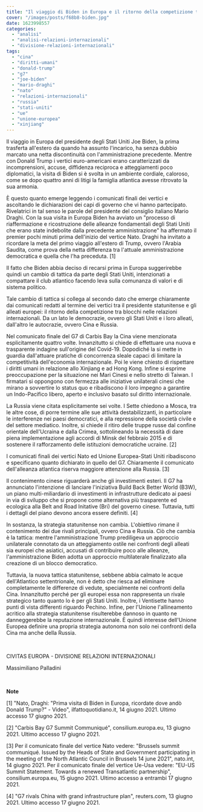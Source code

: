 ```yaml
---
title: "Il viaggio di Biden in Europa e il ritorno della competizione tra blocchi"
cover: "/images/posts/f68b8-biden.jpg"
date: 1623998557
categories:
  - "analisi"
  - "analisi-relazioni-internazionali"
  - "divisione-relazioni-internazionali"
tags: 
  - "cina"
  - "diritti-umani"
  - "donald-trump"
  - "g7"
  - "joe-biden"
  - "mario-draghi"
  - "nato"
  - "relazioni-internazionali"
  - "russia"
  - "stati-uniti"
  - "ue"
  - "unione-europea"
  - "xinjiang"
---
```


Il viaggio in Europa del presidente degli Stati Uniti Joe Biden, la prima trasferta all'estero da quando ha assunto l'incarico, ha senza dubbio marcato una netta discontinuità con l'amministrazione precedente. Mentre con Donald Trump i vertici euro-americani erano caratterizzati da incomprensioni, accuse, diffidenza reciproca e atteggiamenti poco diplomatici, la visita di Biden si è svolta in un ambiente cordiale, caloroso, come se dopo quattro anni di litigi la famiglia atlantica avesse ritrovato la sua armonia.

È questo quanto emerge leggendo i comunicati finali dei vertici e ascoltando le dichiarazioni dei capi di governo che vi hanno partecipato. Rivelatrici in tal senso le parole del presidente del consiglio italiano Mario Draghi. Con la sua visita in Europa Biden ha avviato un "processo di riaffermazione e ricostruzione delle alleanze fondamentali degli Stati Uniti che erano state indebolite dalla precedente amministrazione" ha affermato il premier pochi minuti prima dell'inizio del vertice Nato. Draghi ha invitato a ricordare la meta del primo viaggio all'estero di Trump, ovvero l'Arabia Saudita, come prova della netta differenza tra l'attuale amministrazione democratica e quella che l'ha preceduta. \[1\]

Il fatto che Biden abbia deciso di recarsi prima in Europa suggerirebbe quindi un cambio di tattica da parte degli Stati Uniti, intenzionati a compattare il club atlantico facendo leva sulla comunanza di valori e di sistema politico.

Tale cambio di tattica si collega al secondo dato che emerge chiaramente dai comunicati redatti al termine dei vertici tra il presidente statunitense e gli alleati europei: il ritorno della competizione tra blocchi nelle relazioni internazionali. Da un lato le democrazie, ovvero gli Stati Uniti e i loro alleati, dall'altro le autocrazie, ovvero Cina e Russia.

Nel comunicato finale del G7 di Carbis Bay la Cina viene menzionata esplicitamente quattro volte. Innanzitutto si chiede di effettuare una nuova e trasparente indagine sull'origine del Covid-19. Dopodiché la si mette in guardia dall'attuare pratiche di concorrenza sleale capaci di limitare la competitività dell'economia internazionale. Poi le viene chiesto di rispettare i diritti umani in relazione allo Xinjiang e ad Hong Kong. Infine si esprime preoccupazione per la situazione nei Mari Cinesi e nello stretto di Taiwan. I firmatari si oppongono con fermezza alle iniziative unilaterali cinesi che mirano a sovvertire lo status quo e ribadiscono il loro impegno a garantire un Indo-Pacifico libero, aperto e inclusivo basato sul diritto internazionale.

La Russia viene citata esplicitamente sei volte. I Sette chiedono a Mosca, tra le altre cose, di porre termine alle sue attività destabilizzanti, in particolare le interferenze nei paesi democratici, e alla repressione della società civile e del settore mediatico. Inoltre, si chiede il ritiro delle truppe russe dal confine orientale dell'Ucraina e dalla Crimea, sottolineando la necessità di dare piena implementazione agli accordi di Minsk del febbraio 2015 e di sostenere il rafforzamento delle istituzioni democratiche ucraine. \[2\]

I comunicati finali dei vertici Nato ed Unione Europea-Stati Uniti ribadiscono e specificano quanto dichiarato in quello del G7. Chiaramente il comunicato dell'alleanza atlantica riserva maggiore attenzione alla Russia. \[3\]

Il contenimento cinese riguarderà anche gli investimenti esteri. Il G7 ha annunciato l'intenzione di lanciare l'iniziativa Build Back Better World (B3W), un piano multi-miliardario di investimenti in infrastrutture dedicato ai paesi in via di sviluppo che si propone come alternativa più trasparente ed ecologica alla Belt and Road Initative (Bri) del governo cinese. Tuttavia, tutti i dettagli del piano devono ancora essere definiti. \[4\]

In sostanza, la strategia statunitense non cambia. L'obiettivo rimane il contenimento dei due rivali principali, ovvero Cina e Russia. Ciò che cambia è la tattica: mentre l'amministrazione Trump prediligeva un approccio unilaterale connotato da un atteggiamento ostile nei confronti degli alleati sia europei che asiatici, accusati di contribuire poco alle alleanze, l'amministrazione Biden adotta un approccio multilaterale finalizzato alla creazione di un blocco democratico.

Tuttavia, la nuova tattica statunitense, sebbene abbia calmato le acque dell'Atlantico settentrionale, non è detto che riesca ad eliminare completamente le differenze di vedute, specialmente nei confronti della Cina. Innanzitutto perché per gli europei essa non rappresenta un rivale strategico tanto quanto lo è per gli Stati Uniti. Inoltre, i Ventisette hanno punti di vista differenti riguardo Pechino. Infine, per l'Unione l'allineamento acritico alla strategia statunitense risulterebbe dannoso in quanto ne danneggerebbe la reputazione internazionale. È quindi interesse dell'Unione Europea definire una propria strategia autonoma non solo nei confronti della Cina ma anche della Russia.

 

CIVITAS EUROPA - DIVISIONE RELAZIONI INTERNAZIONALI

Massimiliano Palladini

 

**Note**

\[1\] "Nato, Draghi: "Prima visita di Biden in Europa, ricordate dove andò Donald Trump?" - Video", ilfattoquotidiano.it, 14 giugno 2021. Ultimo accesso 17 giugno 2021.

\[2\] "Carbis Bay G7 Summit Communiqué", consilium.europa.eu, 13 giugno 2021. Ultimo accesso 17 giugno 2021.

\[3\] Per il comunicato finale del vertice Nato vedere: "Brussels summit communiqué. Issued by the Heads of State and Government participating in the meeting of the North Atlantic Council in Brussels 14 june 2021", nato.int, 14 giugno 2021. Per il comunicato finale del vertice Ue-Usa vedere: "EU-US Summit Statement. Towards a renewed Transatlantic partnership", consilium.europa.eu, 15 giugno 2021. Ultimo accesso a entrambi 17 giugno 2021.

\[4\] "G7 rivals China with grand infrastructure plan", reuters.com, 13 giugno 2021. Ultimo accesso 17 giugno 2021.
